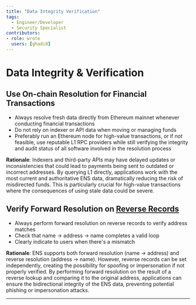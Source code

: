 ```yaml
---
title: "Data Integrity Verification"
tags:
  - Engineer/Developer
  - Security Specialist
contributors:
- role: wrote
  users: [ghadi8]
---
```



<TagProvider>
<TagFilter />

# Data Integrity & Verification

<TagList tags={frontmatter.tags} />
<AttributionList contributors={frontmatter.contributors} />

## Use On-chain Resolution for Financial Transactions

- Always resolve fresh data directly from Ethereum mainnet whenever conducting financial transactions
- Do not rely on indexer or API data when moving or managing funds
- Preferably run an Ethereum node for high-value transactions, or if not feasible, use reputable L1 RPC providers while
  still verifying the integrity and audit status of all software involved in the resolution process

**Rationale**: Indexers and third-party APIs may have delayed updates or inconsistencies that could lead to payments
being sent to outdated or incorrect addresses. By querying L1 directly, applications work with the most current and
authoritative ENS data, dramatically reducing the risk of misdirected funds. This is particularly crucial for high-value
transactions where the consequences of using stale data could be severe.

## Verify Forward Resolution on [Reverse Records](https://docs.ens.domains/ensip/3)

- Always perform forward resolution on reverse records to verify address matches
- Check that name → address → name completes a valid loop
- Clearly indicate to users when there's a mismatch

**Rationale**: ENS supports both forward resolution (name → address) and reverse resolution (address → name). However,
reverse records can be set independently, creating the possibility for spoofing or impersonation if not properly
verified. By performing forward resolution on the result of a reverse lookup and comparing it to the original address,
applications can ensure the bidirectional integrity of the ENS data, preventing potential phishing or impersonation
attacks.

---

</TagProvider>
<ContributeFooter />
